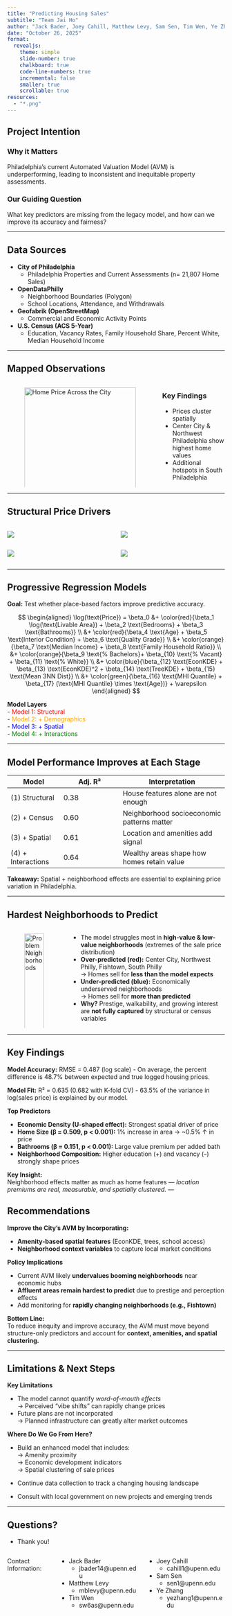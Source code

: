 ```yaml
---
title: "Predicting Housing Sales"
subtitle: "Team Jai Ho"
author: "Jack Bader, Joey Cahill, Matthew Levy, Sam Sen, Tim Wen, Ye Zhang"
date: "October 26, 2025"
format: 
  revealjs:
    theme: simple
    slide-number: true
    chalkboard: true
    code-line-numbers: true
    incremental: false
    smaller: true
    scrollable: true
resources:
  - "*.png"
---
```


## Project Intention

### **Why it Matters**
Philadelphia’s current Automated Valuation Model (AVM) is underperforming, leading to inconsistent and inequitable property assessments.

### **Our Guiding Question**

What key predictors are missing from the legacy model, and how can we improve its accuracy and fairness?

---

## Data Sources

- **City of Philadelphia**
  - Philadelphia Properties and Current Assessments (n= 21,807 Home Sales)

- **OpenDataPhilly**
  - Neighborhood Boundaries (Polygon)
  - School Locations, Attendance, and Withdrawals

- **Geofabrik (OpenStreetMap)**
  - Commercial and Economic Activity Points

- **U.S. Census (ACS 5-Year)**
  - Education, Vacancy Rates, Family Household Share, Percent White, Median Household Income


---

## Mapped Observations

:::: {.columns}
::: {.column width="70%"}
![Home Price Across the City](median_price_map.png){width=100%}
:::

::: {.column width="30%"}
### **Key Findings**
- Prices cluster spatially  
- Center City & Northwest Philadelphia show highest home values  
- Additional hotspots in South Philadelphia  
:::
::::


---

## Structural Price Drivers

::: columns
::: column
![](bathrooms.png){height="30vh"}
:::
::: column
![](bedrooms.png){height="30vh"}
:::
:::

::: columns
::: column
![](area.png){height="30vh"}
:::
::: column
![](age.png){height="30vh"}
:::
:::

---

## Progressive Regression Models

**Goal:** Test whether place-based factors improve predictive accuracy.

$$
\begin{aligned}
\log(\text{Price}) = \beta_0 &+ \color{red}{\beta_1 \log(\text{Livable Area}) + \beta_2 \text{Bedrooms} + \beta_3 \text{Bathrooms}} \\
&+ \color{red}{\beta_4 \text{Age} + \beta_5 \text{Interior Condition} + \beta_6 \text{Quality Grade}} \\
&+ \color{orange}{\beta_7 \text{Median Income} + \beta_8 \text{Family Household Ratio}}  \\
&+ \color{orange}{\beta_9 \text{% Bachelors}+ \beta_{10} \text{% Vacant} + \beta_{11} \text{% White}} \\
&+ \color{blue}{\beta_{12} \text{EconKDE} + \beta_{13} \text{EconKDE}^2 + \beta_{14} \text{TreeKDE} + \beta_{15} \text{Mean 3NN Dist}} \\
&+ \color{green}{\beta_{16} \text{MHI Quantile} + \beta_{17} (\text{MHI Quantile} \times \text{Age})} + \varepsilon
\end{aligned}
$$

**Model Layers**  
- <span style="color:red">Model 1: Structural</span>  
- <span style="color:orange">Model 2: + Demographics</span>  
- <span style="color:blue">Model 3: + Spatial</span>  
- <span style="color:green">Model 4: + Interactions</span>

---

## Model Performance Improves at Each Stage

| Model | Adj. R² | Interpretation |
|--------|---------|----------------|
| (1) Structural | 0.38 | House features alone are not enough |
| (2) + Census | 0.60 | Neighborhood socioeconomic patterns matter |
| (3) + Spatial | 0.61 | Location and amenities add signal |
| (4) + Interactions | 0.64 | Wealthy areas shape how homes retain value |

**Takeaway:** Spatial + neighborhood effects are essential to explaining price variation in Philadelphia.

---

## Hardest Neighborhoods to Predict

:::: columns
::: column
![Problem Neighborhoods](residual_map.png){width=100%}
:::

::: column

- The model struggles most in **high-value & low-value neighborhoods** (extremes of the sale price distribution)
- **Over-predicted (red):** Center City, Northwest Philly, Fishtown, South Philly  
  → Homes sell for **less than the model expects**
- **Under-predicted (blue):** Economically underserved neighborhoods  
  → Homes sell for **more than predicted**
- **Why?** Prestige, walkability, and growing interest are **not fully captured** by structural or census variables
:::
::::


---

## Key Findings

**Model Accuracy:** RMSE = 0.487 (log scale) 
- On average, the percent difference is 48.7% between expected and true logged housing prices. 


**Model Fit:** R² = 0.635 (0.682 with K-fold CV) 
- 63.5% of the variance in log(sales price) is explained by our model.

**Top Predictors**

- **Economic Density (U-shaped effect):** Strongest spatial driver of price
- **Home Size (β = 0.509, p < 0.001):** 1% increase in area → ~0.5% ↑ in price
- **Bathrooms (β = 0.151, p < 0.001):** Large value premium per added bath
- **Neighborhood Composition:** Higher education (+) and vacancy (–) strongly shape prices

**Key Insight:**  
Neighborhood effects matter as much as home features — *location premiums are real, measurable, and spatially clustered.*
---

## Recommendations

**Improve the City’s AVM by Incorporating:**

- **Amenity-based spatial features** (EconKDE, trees, school access)
- **Neighborhood context variables** to capture local market conditions

**Policy Implications**

- Current AVM likely **undervalues booming neighborhoods** near economic hubs
- **Affluent areas remain hardest to predict** due to prestige and perception effects
- Add monitoring for **rapidly changing neighborhoods (e.g., Fishtown)**

**Bottom Line:**  
To reduce inequity and improve accuracy, the AVM must move beyond structure-only predictors and account for **context, amenities, and spatial clustering.**


---

## Limitations & Next Steps

**Key Limitations**

- The model cannot quantify *word-of-mouth effects*  
  → Perceived “vibe shifts” can rapidly change prices
- Future plans are not incorporated  
  → Planned infrastructure can greatly alter market outcomes

**Where Do We Go From Here?**

- Build an enhanced model that includes:  
  → Amenity proximity  
  → Economic development indicators  
  → Spatial clustering of sale prices
  
- Continue data collection to track a changing housing landscape
- Consult with local government on new projects and emerging trends


---

## Questions?

- Thank you!

:::: {.columns}

Contact Information:

::: {.column width="50%"}
- Jack Bader
  - jbader14@upenn.edu
- Matthew Levy
  - mblevy@upenn.edu
- Tim Wen
  - sw6as@upenn.edu

:::
 
::: {.column width="50%"}
- Joey Cahill
  - cahill1@upenn.edu
- Sam Sen
  - sen1@upenn.edu
- Ye Zhang
  - yezhang1@upenn.edu

:::

::::
